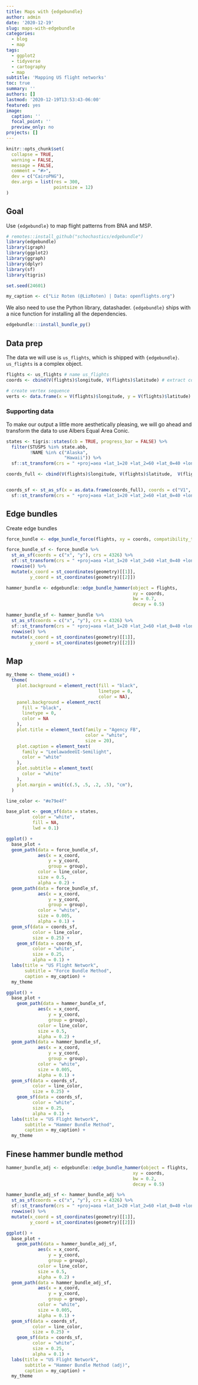```yaml
---
title: Maps with {edgebundle}
author: admin
date: '2020-12-19'
slug: maps-with-edgebundle
categories:
  - blog
  - map
tags:
  - ggplot2
  - tidyverse
  - cartography
  - map
subtitle: 'Mapping US flight networks'
toc: true
summary: ''
authors: []
lastmod: '2020-12-19T13:53:43-06:00'
featured: yes
image:
  caption: ''
  focal_point: ''
  preview_only: no
projects: []
---
```

```r
knitr::opts_chunk$set(
  collapse = TRUE,
  warning = FALSE,
  message = FALSE,
  comment = "#>",
  dev = c("CairoPNG"),
  dev.args = list(res = 300, 
                  pointsize = 12)
)

```


## Goal  

Use `{edgebundle}` to map flight patterns from BNA and MSP. 

```r
# remotes::install_github("schochastics/edgebundle")
library(edgebundle)
library(igraph)
library(ggplot2)
library(ggraph)
library(dplyr)
library(sf)
library(tigris)

set.seed(24601)

my_caption <- c("Liz Roten (@LizRoten) | Data: openflights.org")
```


We also need to use the Python library, datashader. `{edgebundle}` ships with a nice function for installing all the dependencies. 

```r
edgebundle:::install_bundle_py()
```


## Data prep

The data we will use is `us_flights`, which is shipped with `{edgebundle}`. `us_flights` is a complex object. 

```r
flights <- us_flights # name us_flights
coords <- cbind(V(flights)$longitude, V(flights)$latitude) # extract coordinates

# create vertex sequence
verts <- data.frame(x = V(flights)$longitude, y = V(flights)$latitude) 
```

### Supporting data

To make our output a little more aesthetically pleasing, we will go ahead and transform the data to use Albers Equal Area Conic.  

```r
states <- tigris::states(cb = TRUE, progress_bar = FALSE) %>% 
  filter(STUSPS %in% state.abb,
         !NAME %in% c("Alaska",
                      "Hawaii")) %>% 
  sf::st_transform(crs = " +proj=aea +lat_1=20 +lat_2=60 +lat_0=40 +lon_0=-96 +x_0=0 +y_0=0 +ellps=GRS80 +datum=NAD83 +units=m no_defs")
```

```r
coords_full <- cbind(V(flights)$longitude, V(flights)$latitude,  V(flights)$name) # extract coordinates


coords_sf <- st_as_sf(x = as.data.frame(coords_full), coords = c("V1", "V2"), crs = 4326) %>% 
  sf::st_transform(crs = " +proj=aea +lat_1=20 +lat_2=60 +lat_0=40 +lon_0=-96 +x_0=0 +y_0=0 +ellps=GRS80 +datum=NAD83 +units=m no_defs")

```

## Edge bundles  
Create edge bundles

```r
force_bundle <- edge_bundle_force(flights, xy = coords, compatibility_threshold = 0.6) 

force_bundle_sf <- force_bundle %>% 
  st_as_sf(coords = c("x", "y"), crs = 4326) %>% 
  sf::st_transform(crs = " +proj=aea +lat_1=20 +lat_2=60 +lat_0=40 +lon_0=-96 +x_0=0 +y_0=0 +ellps=GRS80 +datum=NAD83 +units=m no_defs") %>% 
  rowwise() %>% 
  mutate(x_coord = st_coordinates(geometry)[[1]],
         y_coord = st_coordinates(geometry)[[2]])

```

```r
hammer_bundle <- edgebundle::edge_bundle_hammer(object = flights, 
                                                xy = coords, 
                                                bw = 0.7,
                                                decay = 0.5)

hammer_bundle_sf <- hammer_bundle %>% 
  st_as_sf(coords = c("x", "y"), crs = 4326) %>% 
  sf::st_transform(crs = " +proj=aea +lat_1=20 +lat_2=60 +lat_0=40 +lon_0=-96 +x_0=0 +y_0=0 +ellps=GRS80 +datum=NAD83 +units=m no_defs") %>% 
  rowwise() %>% 
  mutate(x_coord = st_coordinates(geometry)[[1]],
         y_coord = st_coordinates(geometry)[[2]])
```



## Map

```r
my_theme <- theme_void() +
  theme(
    plot.background = element_rect(fill = "black",
                                   linetype = 0,
                                   color = NA),
    panel.background = element_rect(
      fill = "black",
      linetype = 0,
      color = NA
    ),
    plot.title = element_text(family = "Agency FB",
                              color = "white",
                              size = 20),
    plot.caption = element_text(
      family = "LeelawadeeUI-Semilight",
      color = "white"
    ),
    plot.subtitle = element_text(
      color = "white"
    ),
    plot.margin = unit(c(.5, .5, .2, .5), "cm"),
  )

line_color <- "#e79e4f"
```


```r
base_plot <- geom_sf(data = states,
          color = "white",
          fill = NA,
          lwd = 0.1) 
```


```r
ggplot() +
  base_plot +
  geom_path(data = force_bundle_sf,
            aes(x = x_coord,
                y = y_coord,
                group = group),
            color = line_color,
            size = 0.5,
            alpha = 0.2) +
  geom_path(data = force_bundle_sf,
            aes(x = x_coord,
                y = y_coord,
                group = group),
            color = "white",
            size = 0.005,
            alpha = 0.1) +
  geom_sf(data = coords_sf,
          color = line_color,
          size = 0.25) +
    geom_sf(data = coords_sf,
          color = "white",
          size = 0.25,
          alpha = 0.1) +
  labs(title = "US Flight Network",
       subtitle = "Force Bundle Method",
       caption = my_caption) +
  my_theme 

```

```r
ggplot() +
  base_plot +
    geom_path(data = hammer_bundle_sf,
            aes(x = x_coord,
                y = y_coord,
                group = group),
            color = line_color,
            size = 0.5,
            alpha = 0.2) +
  geom_path(data = hammer_bundle_sf,
            aes(x = x_coord,
                y = y_coord,
                group = group),
            color = "white",
            size = 0.005,
            alpha = 0.1) +
  geom_sf(data = coords_sf,
          color = line_color,
          size = 0.25) +
    geom_sf(data = coords_sf,
          color = "white",
          size = 0.25,
          alpha = 0.1) +
  labs(title = "US Flight Network",
       subtitle = "Hammer Bundle Method",
       caption = my_caption) +
  my_theme 
```

## Finese hammer bundle method  


```r
hammer_bundle_adj <- edgebundle::edge_bundle_hammer(object = flights, 
                                                xy = coords, 
                                                bw = 0.2,
                                                decay = 0.5)

hammer_bundle_adj_sf <- hammer_bundle_adj %>% 
  st_as_sf(coords = c("x", "y"), crs = 4326) %>% 
  sf::st_transform(crs = " +proj=aea +lat_1=20 +lat_2=60 +lat_0=40 +lon_0=-96 +x_0=0 +y_0=0 +ellps=GRS80 +datum=NAD83 +units=m no_defs") %>% 
  rowwise() %>% 
  mutate(x_coord = st_coordinates(geometry)[[1]],
         y_coord = st_coordinates(geometry)[[2]])

ggplot() +
  base_plot +
    geom_path(data = hammer_bundle_adj_sf,
            aes(x = x_coord,
                y = y_coord,
                group = group),
            color = line_color,
            size = 0.5,
            alpha = 0.2) +
  geom_path(data = hammer_bundle_adj_sf,
            aes(x = x_coord,
                y = y_coord,
                group = group),
            color = "white",
            size = 0.005,
            alpha = 0.1) +
  geom_sf(data = coords_sf,
          color = line_color,
          size = 0.25) +
    geom_sf(data = coords_sf,
          color = "white",
          size = 0.25,
          alpha = 0.1) +
  labs(title = "US Flight Network",
       subtitle = "Hammer Bundle Method (adj)",
       caption = my_caption) +
  my_theme 
```

